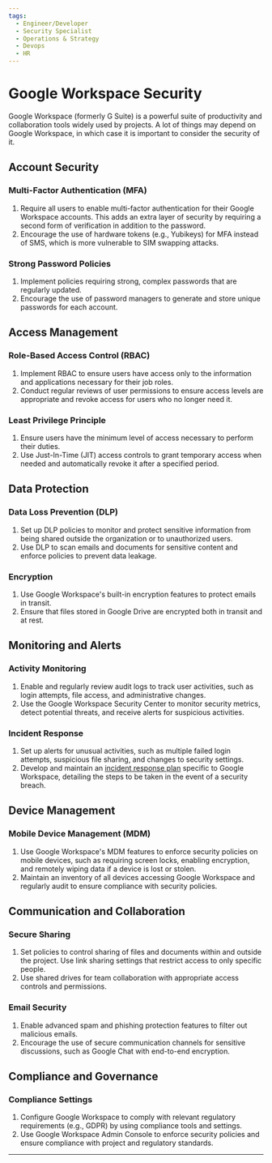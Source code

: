```yaml
---
tags:
  - Engineer/Developer
  - Security Specialist
  - Operations & Strategy
  - Devops
  - HR
---
```




<TagProvider>
<TagFilter />

# Google Workspace Security

<TagList tags={frontmatter.tags} />
<AttributionList contributors={frontmatter.contributors} />

Google Workspace (formerly G Suite) is a powerful suite of productivity and collaboration tools widely used by projects. A lot of things may depend on Google Workspace, in which case it is important to consider the security of it.

## Account Security

### Multi-Factor Authentication (MFA)

1. Require all users to enable multi-factor authentication for their Google Workspace accounts. This adds an extra layer of security by requiring a second form of verification in addition to the password.
2. Encourage the use of hardware tokens (e.g., Yubikeys) for MFA instead of SMS, which is more vulnerable to SIM swapping attacks.

### Strong Password Policies

1. Implement policies requiring strong, complex passwords that are regularly updated.
2. Encourage the use of password managers to generate and store unique passwords for each account.

## Access Management

### Role-Based Access Control (RBAC)

1. Implement RBAC to ensure users have access only to the information and applications necessary for their job roles.
2. Conduct regular reviews of user permissions to ensure access levels are appropriate and revoke access for users who no longer need it.

### Least Privilege Principle

1. Ensure users have the minimum level of access necessary to perform their duties.
2. Use Just-In-Time (JIT) access controls to grant temporary access when needed and automatically revoke it after a specified period.

## Data Protection

### Data Loss Prevention (DLP)

1. Set up DLP policies to monitor and protect sensitive information from being shared outside the organization or to unauthorized users.
2. Use DLP to scan emails and documents for sensitive content and enforce policies to prevent data leakage.

### Encryption

1. Use Google Workspace's built-in encryption features to protect emails in transit.
2. Ensure that files stored in Google Drive are encrypted both in transit and at rest.

## Monitoring and Alerts

### Activity Monitoring

1. Enable and regularly review audit logs to track user activities, such as login attempts, file access, and administrative changes.
2. Use the Google Workspace Security Center to monitor security metrics, detect potential threats, and receive alerts for suspicious activities.

### Incident Response

1. Set up alerts for unusual activities, such as multiple failed login attempts, suspicious file sharing, and changes to security settings.
2. Develop and maintain an [incident response plan](/incident-management/README) specific to Google Workspace, detailing the steps to be taken in the event of a security breach.

## Device Management

### Mobile Device Management (MDM)

1. Use Google Workspace's MDM features to enforce security policies on mobile devices, such as requiring screen locks, enabling encryption, and remotely wiping data if a device is lost or stolen.
2. Maintain an inventory of all devices accessing Google Workspace and regularly audit to ensure compliance with security policies.

## Communication and Collaboration

### Secure Sharing

1. Set policies to control sharing of files and documents within and outside the project. Use link sharing settings that restrict access to only specific people.
2. Use shared drives for team collaboration with appropriate access controls and permissions.

### Email Security

1. Enable advanced spam and phishing protection features to filter out malicious emails.
2. Encourage the use of secure communication channels for sensitive discussions, such as Google Chat with end-to-end encryption.

## Compliance and Governance

### Compliance Settings

1. Configure Google Workspace to comply with relevant regulatory requirements (e.g., GDPR) by using compliance tools and settings.
2. Use Google Workspace Admin Console to enforce security policies and ensure compliance with project and regulatory standards.

---

</TagProvider>
<ContributeFooter />